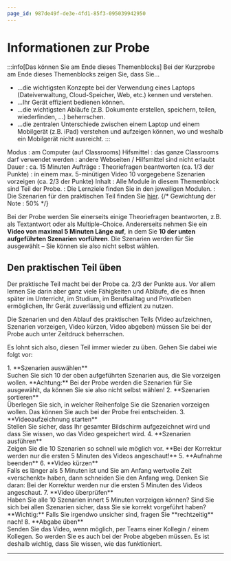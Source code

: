 ```yaml
---
page_id: 987de49f-de3e-4fd1-85f3-095039942950
---
```



# Informationen zur Probe
:::info[Das können Sie am Ende dieses Themenblocks]
Bei der Kurzprobe am Ende dieses Themenblocks zeigen Sie, dass Sie…
- …die wichtigsten Konzepte bei der Verwendung eines Laptops (Dateiverwaltung, Cloud-Speicher, Web, etc.) kennen und verstehen.
- …Ihr Gerät effizient bedienen können.
- …die wichtigsten Abläufe (z.B. Dokumente erstellen, speichern, teilen, wiederfinden, …) beherrschen.
- …die zentralen Unterschiede zwischen einem Laptop und einem Mobilgerät (z.B. iPad) verstehen und aufzeigen können, wo und weshalb ein Mobilgerät nicht ausreicht.
:::

Modus
: am Computer (auf Classrooms)
Hifsmittel
: das ganze Classrooms darf verwendet werden
: andere Webseiten / Hilfsmittel sind nicht erlaubt
Dauer
: ca. 15 Minuten
Aufträge
: Theoriefragen beantworten (ca. $1/3$ der Punkte)
: in einem max. 5-minütigen Video 10 vorgegebene Szenarien vorzeigen (ca. $2/3$ der Punkte)
Inhalt
: Alle Module in diesem Themenblock sind Teil der Probe.
: Die Lernziele finden Sie in den jeweiligen Modulen.
: Die Szenarien für den praktischen Teil finden Sie [hier](02-Szenarien.mdx).
{/* Gewichtung der Note
: 50% */}

Bei der Probe werden Sie einerseits einige Theoriefragen beantworten, z.B. als Textantwort oder als Multiple-Choice. Andererseits nehmen Sie ein **Video von maximal 5 Minuten Länge auf**, in dem Sie **10 der unten aufgeführten Szenarien vorführen**. Die Szenarien werden für Sie ausgewählt – Sie können sie also nicht selbst wählen.

## Den praktischen Teil üben
Der praktische Teil macht bei der Probe ca. $2/3$ der Punkte aus. Vor allem lernen Sie darin aber ganz viele Fähigkeiten und Abläufe, die es Ihnen später im Unterricht, im Studium, im Berufsalltag und Privatleben ermöglichen, Ihr Gerät zuverlässig und effizient zu nutzen.

Die Szenarien und den Ablauf des praktischen Teils (Video aufzeichnen, Szenarien vorzeigen, Video kürzen, Video abgeben) müssen Sie bei der Probe auch unter Zeitdruck beherrschen. 

Es lohnt sich also, diesen Teil immer wieder zu üben. Gehen Sie dabei wie folgt vor:

<Steps>
1. **Szenarien auswählen**<br/>Suchen Sie sich 10 der oben aufgeführten Szenarien aus, die Sie vorzeigen wollen. **Achtung:** Bei der Probe werden die Szenarien für Sie ausgewählt, da können Sie sie also nicht selbst wählen!
2. **Szenarien sortieren**<br/>Überlegen Sie sich, in welcher Reihenfolge Sie die Szenarien vorzeigen wollen. Das können Sie auch bei der Probe frei entscheiden.
3. **Videoaufzeichnung starten**<br/>Stellen Sie sicher, dass Ihr gesamter Bildschirm aufgezeichnet wird und dass Sie wissen, wo das Video gespeichert wird.
4. **Szenarien ausführen**<br/>Zeigen Sie die 10 Szenarien so schnell wie möglich vor. **Bei der Korrektur werden nur die ersten 5 Minuten des Videos angeschaut!**
5. **Aufnahme beenden**
6. **Video kürzen**<br/>Falls es länger als 5 Minuten ist und Sie am Anfang wertvolle Zeit «verschenkt» haben, dann schneiden Sie den Anfang weg. Denken Sie daran: Bei der Korrektur werden nur die ersten 5 Minuten des Videos angeschaut.
7. **Video überprüfen**<br/>Haben Sie alle 10 Szenarien innert 5 Minuten vorzeigen können? Sind Sie sich bei allen Szenarien sicher, dass Sie sie korrekt vorgeführt haben? **Wichtig:** Falls Sie irgendwo unsicher sind, fragen Sie **rechtzeitig** nach!
8. **Abgabe üben**<br/>Senden Sie das Video, wenn möglich, per Teams einer Kollegin / einem Kollegen. So werden Sie es auch bei der Probe abgeben müssen. Es ist deshalb wichtig, dass Sie wissen, wie das funktioniert.
</Steps>

---